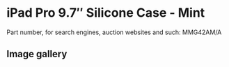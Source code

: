 
# iPad Pro 9.7″ Silicone Case - Mint

Part number, for search engines, auction websites and such: MMG42AM/A

## Image gallery

<div style={{ width: "768px" }}>
  <GalleryComponent
    images={[
      {
        original: "/everysource/MMG42.webp",
        thumbnail: "/everypreview/MMG42.webp",
      },
      {
        original: "/everysource/MMG42_AV1_GOLD.webp",
        thumbnail: "/everypreview/MMG42_AV1_GOLD.webp",
      },
      {
        original: "/everysource/MMG42_AV1_ROSEGOLD.webp",
        thumbnail: "/everypreview/MMG42_AV1_ROSEGOLD.webp",
      },
      {
        original: "/everysource/MMG42_AV1_SILVER.webp",
        thumbnail: "/everypreview/MMG42_AV1_SILVER.webp",
      },
      {
        original: "/everysource/MMG42_AV1_SPACE_GRAY.webp",
        thumbnail: "/everypreview/MMG42_AV1_SPACE_GRAY.webp",
      },
      {
        original: "/everysource/MMG42_AV2.webp",
        thumbnail: "/everypreview/MMG42_AV2.webp",
      },
      {
        original: "/everysource/MMG42_AV3.webp",
        thumbnail: "/everypreview/MMG42_AV3.webp",
      },
      {
        original: "/everysource/MMG42_AV4.webp",
        thumbnail: "/everypreview/MMG42_AV4.webp",
      }
    ]}
  />
</div>